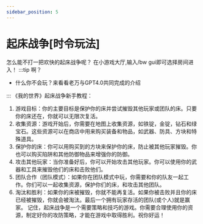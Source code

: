 ```yaml
---
sidebar_position: 5
---
```


# 起床战争[时令玩法]
怎么能不打一把欢快的起床战争呢？
在小游戏大厅,输入/bw gui即可选择房间进入！
:::tip 啊？

- 什么你不会玩？来看看老万与GPT4.0共同完成的介绍

:::
《我的世界》起床战争新手教程：

1. 游戏目标：你的主要目标是保护你的床并尝试摧毁其他玩家或团队的床。只要你的床还在，你就可以无限次复活。
2. 收集资源：游戏开始后，你需要在地图上收集资源，如铁锭，金锭，钻石和绿宝石。这些资源可以在商店中用来购买装备和物品，如武器、防具、方块和特殊道具。
3. 保护你的床：你可以用购买到的方块来保护你的床，防止被其他玩家摧毁。你也可以购买陷阱和其他防御物品来增强你的防御。
4. 攻击其他玩家：当你准备好后，你可以开始攻击其他玩家。你可以使用你的武器和工具来摧毁他们的床和击败他们。
5. 团队合作（团队模式）：如果你在团队模式中玩，你需要和你的队友一起工作。你们可以一起收集资源，保护你们的床，和攻击其他团队。
6. 淘汰和胜利：如果你的床被摧毁，你就不能再复活。如果你被击败并且你的床已经被摧毁，你就会被淘汰。最后一个拥有玩家存活的团队(或个人)就是赢家。
记住，起床战争是一个需要策略和技巧的游戏。你需要合理使用你的资源，制定好你的攻防策略，才能在游戏中取得胜利。祝你好运！